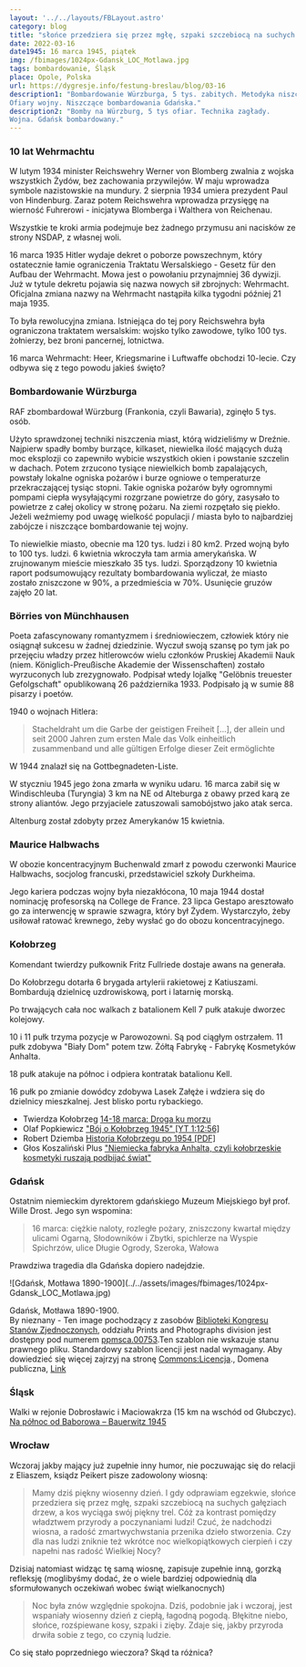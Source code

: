 ```yaml
---
layout: '../../layouts/FBLayout.astro'
category: blog
title: "słońce przedziera się przez mgłę, szpaki szczebiocą na suchych gałęziach drzew"
date: 2022-03-16
date1945: 16 marca 1945, piątek
img: /fbimages/1024px-Gdansk_LOC_Motlawa.jpg
tags: bombardowanie, Śląsk
place: Opole, Polska
url: https://dygresje.info/festung-breslau/blog/03-16
description1: "Bombardowanie Würzburga, 5 tys. zabitych. Metodyka niszczenia miast.
Ofiary wojny. Niszczące bombardowania Gdańska."
description2: "Bomby na Würzburg, 5 tys ofiar. Technika zagłady.
Wojna. Gdańsk bombardowany."
---
```



### 10 lat Wehrmachtu

W lutym 1934 minister Reichswehry Werner von Blomberg zwalnia z wojska wszystkich Żydów, bez zachowania przywilejów. W maju wprowadza symbole nazistowskie na mundury. 2 sierpnia 1934 umiera prezydent Paul von Hindenburg. Zaraz potem Reichswehra wprowadza przysięgę na wierność Fuhrerowi - inicjatywa Blomberga i Walthera von Reichenau.

Wszystkie te kroki armia podejmuje bez żadnego przymusu ani nacisków ze strony NSDAP, z własnej woli.

16 marca 1935 Hitler wydaje dekret o poborze powszechnym, który ostatecznie łamie ograniczenia Traktatu Wersalskiego - Gesetz für den Aufbau der Wehrmacht. Mowa jest o powołaniu przynajmniej 36 dywizji. Już w tytule dekretu pojawia się nazwa nowych sił zbrojnych: Wehrmacht. Oficjalna zmiana nazwy na Wehrmacht nastąpiła kilka tygodni później 21 maja 1935.

To była rewolucyjna zmiana. Istniejąca do tej pory Reichswehra była ograniczona traktatem wersalskim: wojsko tylko zawodowe, tylko 100 tys. żołnierzy, bez broni pancernej, lotnictwa.

16 marca Wehrmacht: Heer, Kriegsmarine i Luftwaffe obchodzi 10-lecie. Czy odbywa się z tego powodu jakieś święto?

<SeeAlso txt="Armia niemiecka 1918-45" url="/festung-breslau/article/armia-niemiecka" />

### Bombardowanie Würzburga

RAF zbombardował Würzburg (Frankonia, czyli Bawaria), zginęło 5 tys. osób.

Użyto sprawdzonej techniki niszczenia miast, którą widzieliśmy w Dreźnie. Najpierw spadły bomby burzące, kilkaset, niewielka ilość mających dużą moc eksplozji co zapewniło wybicie wszystkich okien i powstanie szczelin w dachach. Potem zrzucono tysiące niewielkich bomb zapalających, powstały lokalne ogniska pożarów i burze ogniowe o temperaturze przekraczającej tysiąc stopni. Takie ogniska pożarów były ogromnymi pompami ciepła wysyłającymi rozgrzane powietrze do góry, zasysało to powietrze z całej okolicy w stronę pożaru. Na ziemi rozpętało się piekło. Jeżeli weźmiemy pod uwagę wielkość populacji / miasta było to najbardziej zabójcze i niszczące bombardowanie tej wojny.

<SeeAlso txt="Drezno bombardowanie 13-15 lutego 1945" url="/festung-breslau/article/drezno-bombardowanie" />

To niewielkie miasto, obecnie ma 120 tys. ludzi i 80 km2. Przed wojną było to 100 tys. ludzi. 6 kwietnia wkroczyła tam armia amerykańska. W zrujnowanym mieście mieszkało 35 tys. ludzi. Sporządzony 10 kwietnia raport podsumowujący rezultaty bombardowania wyliczał, że miasto zostało zniszczone w 90%, a przedmieścia w 70%. Usunięcie gruzów zajęło 20 lat.

### Börries von Münchhausen

Poeta zafascynowany romantyzmem i średniowieczem, człowiek który nie osiągnął sukcesu w żadnej dziedzinie. Wyczuł swoją szansę po tym jak po przejęciu władzy przez hitlerowców wielu członków Pruskiej Akademii Nauk (niem. Königlich-Preußische Akademie der Wissenschaften) zostało wyrzuconych lub zrezygnowało. Podpisał wtedy lojalkę "Gelöbnis treuester Gefolgschaft" opublikowaną 26 października 1933. Podpisało ją w sumie 88 pisarzy i poetów.

1940 o wojnach Hitlera:
>Stacheldraht um die Garbe der geistigen Freiheit [...], der allein und seit 2000 Jahren zum ersten Male das Volk einheitlich zusammenband und alle gültigen Erfolge dieser Zeit ermöglichte

W 1944 znalazł się na Gottbegnadeten-Liste.

W styczniu 1945 jego żona zmarła w wyniku udaru. 16 marca zabił się w Windischleuba (Turyngia) 3 km na NE od Alteburga z obawy przed karą ze strony aliantów. Jego przyjaciele zatuszowali samobójstwo jako atak serca.

Altenburg został zdobyty przez Amerykanów 15 kwietnia.

### Maurice Halbwachs

W obozie koncentracyjnym Buchenwald zmarł z powodu czerwonki Maurice Halbwachs, socjolog francuski, przedstawiciel szkoły Durkheima.

Jego kariera podczas wojny była niezakłócona, 10 maja 1944 dostał nominację profesorską na College de France. 23 lipca Gestapo aresztowało go za interwencję w sprawie szwagra, który był Żydem. Wystarczyło, żeby usiłował ratować krewnego, żeby wysłać go do obozu koncentracyjnego.

### Kołobrzeg

Komendant twierdzy pułkownik Fritz Fullriede dostaje awans na generała.

Do Kołobrzegu dotarła 6 brygada artylerii rakietowej z Katiuszami. Bombardują dzielnicę uzdrowiskową, port i latarnię morską.

Po trwających cała noc walkach z batalionem Kell 7 pułk atakuje dworzec kolejowy. 

10 i 11 pułk trzyma pozycje w Parowozowni. Są pod ciągłym ostrzałem. 11 pułk zdobywa "Biały Dom" potem tzw. Żółtą Fabrykę - Fabrykę Kosmetyków Anhalta.

18 pułk atakuje na północ i odpiera kontratak batalionu Kell.

16 pułk po zmianie dowódcy zdobywa Lasek Załęże i wdziera się do dzielnicy mieszkalnej. Jest blisko portu rybackiego.

- Twierdza Kołobrzeg [14-18 marca: Droga ku morzu](https://twierdzakolobrzeg.pl/twierdza/rok-1945/199-14-18-marca-droga-ku-morzu)
- Olaf Popkiewicz ["Bój o Kołobrzeg 1945" [YT 1:12:56]](https://www.youtube.com/watch?v=FRcRu3hCS4c)
- Robert Dziemba [Historia Kołobrzegu po 1954 [PDF]](https://historiakolobrzegu.pl/images/pliki/historia2.pdf)
- Głos Koszaliński Plus ["Niemiecka fabryka Anhalta, czyli kołobrzeskie kosmetyki ruszają podbijać świat"](https://plus.gk24.pl/niemiecka-fabryka-anhalta-czyli-kolobrzeskie-kosmetyki-ruszaja-podbijac-swiat/ar/12619627)

### Gdańsk

Ostatnim niemieckim dyrektorem gdańskiego Muzeum Miejskiego był prof. Wille Drost. Jego syn wspomina:
>16 marca: ciężkie naloty, rozległe pożary, zniszczony kwartał między ulicami Ogarną, Słodowników i Zbytki, spichlerze na Wyspie Spichrzów, ulice Długie Ogrody, Szeroka, Wałowa

Prawdziwa tragedia dla Gdańska dopiero nadejdzie.

<FBBoxImageWrapper>
![Gdańsk, Motława 1890-1900](../../assets/images/fbimages/1024px-Gdansk_LOC_Motlawa.jpg)

Gdańsk, Motława 1890-1900.<br />
By nieznany - Ten image pochodzący z zasobów [Biblioteki Kongresu Stanów Zjednoczonych](https://commons.wikimedia.org/wiki/Library_of_Congress), oddziału Prints and Photographs division jest dostępny pod numerem [ppmsca.00753](http://hdl.loc.gov/loc.pnp/ppmsca.00753).Ten szablon nie wskazuje stanu prawnego pliku. Standardowy szablon licencji jest nadal wymagany. Aby dowiedzieć się więcej zajrzyj na stronę [Commons:Licencja](https://commons.wikimedia.org/wiki/Commons:Licencja)., Domena publiczna, [Link](https://commons.wikimedia.org/w/index.php?curid=482068)
</FBBoxImageWrapper>

### Śląsk

Walki w rejonie Dobrosławic i Maciowakrza (15 km na wschód od Głubczyc). [Na północ od Baborowa – Bauerwitz 1945](https://www.facebook.com/bobr1945/posts/3751032145010421)

### Wrocław

Wczoraj jakby mający już zupełnie inny humor, nie poczuwając się do relacji z Eliaszem, ksiądz Peikert pisze zadowolony wiosną:
>Mamy dziś piękny wiosenny dzień. I gdy odprawiam egzekwie, słońce przedziera się przez mgłę, szpaki szczebiocą na suchych gałęziach drzew, a kos wyciąga swój piękny trel. Cóż za kontrast pomiędzy władztwem przyrody a poczynaniami ludzi! Czuć, że nadchodzi wiosna, a radość zmartwychwstania przenika dzieło stworzenia. Czy dla nas ludzi zniknie też wkrótce noc wielkopiątkowych cierpień i czy napełni nas radość Wielkiej Nocy?

Dzisiaj natomiast widząc tę samą wiosnę, zapisuje zupełnie inną, gorzką refleksję (moglibyśmy dodać, że o wiele bardziej odpowiednią dla sformułowanych oczekiwań wobec świąt wielkanocnych)
>Noc była znów względnie spokojna. Dziś, podobnie jak i wczoraj, jest wspaniały wiosenny dzień z ciepłą, łagodną pogodą. Błękitne niebo, słońce, rozśpiewane kosy, szpaki i zięby. Zdaje się, jakby przyroda drwiła sobie z tego, co czynią ludzie.

Co się stało poprzedniego wieczora? Skąd ta różnica?

